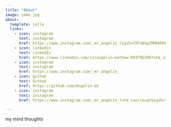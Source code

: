 ```yaml
---
title: "About"
image: imme.jpg
about:
  template: jolla
  links:
    - icon: instagram
      text: instagram
      href: https://www.instagram.com/_mr_angelin_?igsh=YXFuNnp2MHRkMnEx
    - icon: linkedin
      text: LinkedIn
      href: https://www.linkedin.com/in/angelin-mathew-89379b290?utm_source=share&utm_campaign=share_via&utm_content=profile&utm_medium=android_app
    - icon: instagram
      text: instagram
      href: https://www.instagram.com/_mr_angelin_
    - icon: github
      text: Github
      href: https://github.com/Angelin-ak
    - icon: instagram
      text: instagram
      href: https://www.instagram.com/_mr_angelin_?utm_source=qr&igsh=YXFuNnp2MHRkMnEx

---
```


my mind thoughts
